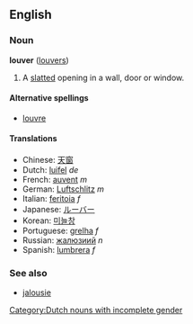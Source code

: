 ==English==
===Noun===
'''louver''' ([[louvers]])

#A [[slat]]ted opening in a wall, door or window.

====Alternative spellings====
*[[louvre]]

====Translations====
*Chinese: [[天窗]]
*Dutch: [[luifel]] ''de'' [[Category:Dutch nouns with incomplete gender]]
*French: [[auvent]] ''m''
*German: [[Luftschlitz]] ''m''
*Italian: [[feritoia]] ''f''
*Japanese: [[ルーバー]]
*Korean: [[미늘창]]
*Portuguese: [[grelha]] ''f''
*Russian: [[жалюзиий]] ''n''
*Spanish: [[lumbrera]] ''f''

===See also===
*[[jalousie]]